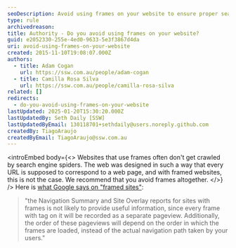 ```yaml
---
seoDescription: Avoid using frames on your website to ensure proper search engine crawling and accurate tracking of page views.
type: rule
archivedreason:
title: Authority - Do you avoid using frames on your website?
guid: e2052330-255e-4ed0-9633-5e3f3867d4da
uri: avoid-using-frames-on-your-website
created: 2015-11-10T19:08:07.000Z
authors:
  - title: Adam Cogan
    url: https://ssw.com.au/people/adam-cogan
  - title: Camilla Rosa Silva
    url: https://ssw.com.au/people/camilla-rosa-silva
related: []
redirects:
  - do-you-avoid-using-frames-on-your-website
lastUpdated: 2025-01-20T15:30:20.000Z
lastUpdatedBy: Seth Daily [SSW]
lastUpdatedByEmail: 130118701+sethdaily@users.noreply.github.com
createdBy: TiagoAraujo
createdByEmail: TiagoAraujo@ssw.com.au
---
```


<introEmbed
  body={<>
Websites that use frames often don't get crawled by search engine spiders. The web was designed in such a way that every URL is supposed to correspond to a web page, and with framed websites, this is not the case. We recommend that you avoid frames altogether.
  </>}
/>
Here is [what Google says on "framed sites"](https://support.google.com/analytics/answer/1012049?hl=en):

> "the Navigation Summary and Site Overlay reports for sites with frames is not likely to provide useful information, since every frame with tag on it will be recorded as a separate pageview. Additionally, the order of these pageviews will depend on the order in which the frames are loaded, instead of the actual navigation path taken by your users."
